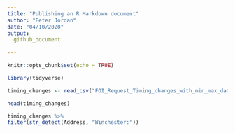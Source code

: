 ```yaml
---
title: "Publishing an R Markdown document"
author: "Peter Jordan"
date: "04/10/2020"
output: 
  github_document
    
---
```


```r
knitr::opts_chunk$set(echo = TRUE)
```

```r
library(tidyverse)
```

```r
timing_changes <- read_csv("FOI_Request_Timing_changes_with_min_max_data.csv")

head(timing_changes)
```

```r
timing_changes %>% 
filter(str_detect(Address, "Winchester:"))
```

